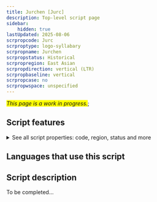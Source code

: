 ```yaml
---
title: Jurchen [Jurc]
description: Top-level script page
sidebar:
    hidden: true
lastUpdated: 2025-08-06
scrpropcode: Jurc
scrproptype: logo-syllabary
scrpropname: Jurchen
scrpropstatus: Historical
scrpropregion: East Asian
scrpropdirection: vertical (LTR)
scrpropbaseline: vertical
scrpropcase: no
scrpropwspace: unspecified
---
```


<span style='background-color:yellow'>_This page is a work in progress._</span>;


## Script features

<details>
<summary> See all script properties: code, region, status and more</summary>
<ScriptInfo />
</details>

## Languages that use this script

<WsList script='Jurc' wsMax='5' />

## Script description

To be completed...

